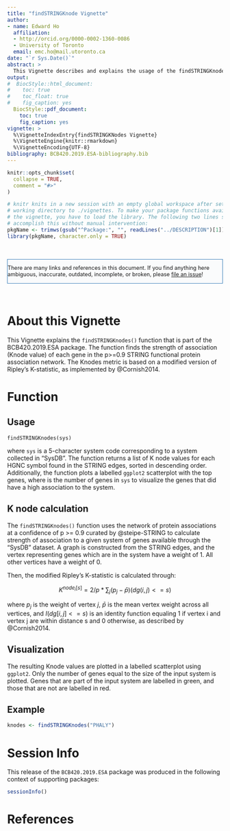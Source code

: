 ```yaml
---
title: "findSTRINGKnode Vignette"
author:
- name: Edward Ho
  affiliation: 
  - http://orcid.org/0000-0002-1360-0086
  - University of Toronto
  email: emc.ho@mail.utoronto.ca
date: "`r Sys.Date()`"
abstract: >
  This Vignette describes and explains the usage of the findSTRINGKnode function.
output:
#  BiocStyle::html_document:
#    toc: true
#    toc_float: true
#    fig_caption: yes
  BiocStyle::pdf_document:
    toc: true
    fig_caption: yes
vignette: >
  %\VignetteIndexEntry{findSTRINGKNodes Vignette}
  %\VignetteEngine{knitr::rmarkdown}
  %\VignetteEncoding{UTF-8}
bibliography: BCB420.2019.ESA-bibliography.bib
---
```


<!--- this inline style supports diff-like highlighting -->
<style>
  .add {
    color: #22863a;
    background-color: #f0fff4;
  }
  .del {
    color: #b31d28;
    background-color: #ffeef0;
  }
</style>


```r
knitr::opts_chunk$set(
  collapse = TRUE,
  comment = "#>"
)

# knitr knits in a new session with an empty global workspace after setting its
# working directory to ./vignettes. To make your package functions available in
# the vignette, you have to load the library. The following two lines should
# accomplish this without manual intervention:
pkgName <- trimws(gsub("^Package:", "", readLines("../DESCRIPTION")[1]))
library(pkgName, character.only = TRUE)

```

&nbsp;

<div style="font-size:90%;border:solid 1px #337ab7;background-color:#FAFBFC;margin-right:0px;">
There are many links and references in this document. If you find anything here
ambiguous, inaccurate, outdated, incomplete, or broken, please
[file an issue](https://github.com/hyginn/BCB420.2019.ESA/issues)!
</div>

&nbsp;

# About this Vignette

This Vignette explains the `findSTRINGKnodes()` function that is part of the BCB420.2019.ESA package. The function finds the strength of association (Knode value) of each gene in the p>=0.9 STRING functional protein association network. The Knodes metric is based on a modified version of Ripley's K-statistic, as implemented by @Cornish2014.

# Function

## Usage

`findSTRINGKnodes(sys)`

where `sys` is a 5-character system code corresponding to a system collected in "SysDB". The function returns a list of K node values for each HGNC symbol found in the STRING edges, sorted in descending order. Additionally, the function plots a labelled `ggplot2` scatterplot with the top \emph{n} genes, where \emph{n} is the number of genes in `sys` to visualize the genes that did have a high association to the system.

## K node calculation

The `findSTRINGKnodes()` function uses the network of protein associations at a confidence of p >= 0.9 curated by @steipe-STRING to calculate strength of association to a given system of genes available through the "SysDB" dataset. A graph is constructed from the STRING edges, and the vertex representing genes which are in the system have a weight of 1. All other vertices have a weight of 0. 

Then, the modified Ripley's K-statistic is calculated through:

$$K^{node_i[s]} = 2/p * \sum_j(p_j - \bar{p}) (dg(i,j)<=s)$$

where $p_j$ is the weight of vertex $j$, $\bar{p}$ is the mean vertex weight across all vertices, and $I(dg[i,j]<=s)$ is an identity function equaling 1 if vertex i and vertex j are within distance s and 0 otherwise, as described by @Cornish2014.

## Visualization

The resulting Knode values are plotted in a labelled scatterplot using `ggplot2`. Only the number of genes equal to the size of the input system is plotted. Genes that are part of the input system are labelled in green, and those that are not are labelled in red.

## Example

```r
knodes <- findSTRINGKnodes("PHALY")
```

# Session Info

This release of the `BCB420.2019.ESA` package was produced in the following context of supporting packages:

```r
sessionInfo()
```

<!-- the bibliography appears at the end of the page -->
# References


<!-- End -->
